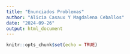 ```yaml
---
title: "Enunciados Problemas"
author: "Alicia Casaux Y Magdalena Ceballos"
date: "2024-09-26"
output: html_document
---
```


```r
knitr::opts_chunk$set(echo = TRUE)
```

